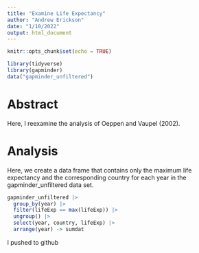 ```yaml
---
title: "Examine Life Expectancy"
author: "Andrew Erickson"
date: "1/10/2022"
output: html_document
---
```


```r
knitr::opts_chunk$set(echo = TRUE)
```

```r
library(tidyverse)
library(gapminder)
data("gapminder_unfiltered")
```


# Abstract 

Here, I reexamine the analysis of Oeppen and Vaupel (2002). 

# Analysis 

Here, we create a data frame that contains only the maximum life expectancy and the corresponding country for each year in the gapminder_unfiltered data set. 

```r
gapminder_unfiltered |>
  group_by(year) |>
  filter(lifeExp == max(lifeExp)) |>
  ungroup() |>
  select(year, country, lifeExp) |>
  arrange(year) -> sumdat
```

I pushed to github 